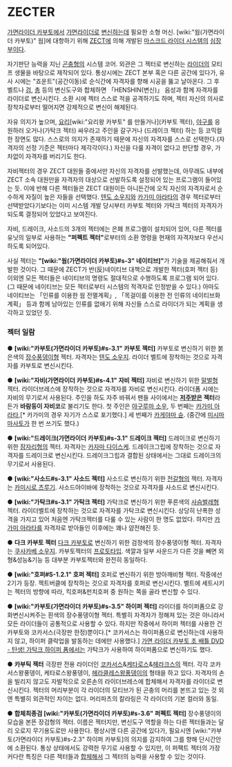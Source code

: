 = ZECT'''E'''R =
[[가면라이더 카부토]]에서 [[가면라이더]]로 [[변신]]하는데 필요한 소형 머신.
[wiki:"웜(가면라이더 카부토)" 웜]에 대항하기 위해 [[ZECT]]에 의해 개발된 [[마스크드 라이더 시스템]]의 [[심장]]부이다.

자기판단 능력을 지닌 [[곤충]]형의 시스템 코어. 외관은 그 젝터로 변신하는 [[라이더]]의 모티프 생물을 바탕으로 제작되어 있다. 통상시에는 ZECT 본부 혹은 다른 공간에 있다가, 유사 시에는 "죠운트"(공간이동)로 순식간에 자격자를 향해 시공을 뚫고 날아온다. 그 후 벨트나 [[검]], [[총]] 등의 변신도구와 합체하면 「HENSHIN(변신)」 음성과 함께 자격자를 라이더로 변신시킨다. 소환 시에 젝터 스스로 적을 공격하기도 하며, 젝터 자신의 의사로 장착자로부터 떨어지면 강제적으로 변신이 해제된다. 

자유 의지가 높으며, [[요리]][wiki:"요리왕 카부토" 를 만들거나](카부토 젝터), [[야구]]를 응원하러 오거나(가탁크  젝터) 싸우라고 주인을 갈구거나 (드레이크 젝터) 하는 등 코믹컬한 장면도 많다. 스스로의 의지가 존재하기 때문에 자신의 자격자를 스스로 선택한다.(자격자의 선정 기준은 젝터마다 제각각이다.) 자신을 다룰 자격이 없다고 판단할 경우, 가차없이 자격자를 버리기도 한다. 

자비젝터의 경우 ZECT 대원들 중에서만 자신의 자격자를 선발했는데, 아무래도 내부에 ZECT 소속 대원만을 자격자의 대상으로 선발하도록 설정되어 있는 프로그램이 들어있는 듯. 이에 반해 다른 젝터들은 ZECT 대원이든 아니든간에 오직 자신의 자격자로서 순수하게 자질이 높은 자들을 선택했다. [[텐도 소우지]]와 [[카가미 아라타]]의 경우 젝터로부터 선택받았다기보다는 이미 시스템 개발 당시부터 카부토 젝터와 가탁크 젝터의 자격자가 되도록 결정되어 있었다고 보여진다.

자비, 드레이크, 사소드의 3개의 젝터에는 은폐 프로그램이 설치되어 있어, 다른 젝터를 유닛의 일부로 사용하는 '''"퍼펙트 젝터"'''로부터의 소환 명령을 현재의 자격자보다 우선시하도록 되어있다. 

사실 젝터는 '''"[wiki:"웜(가면라이더 카부토)#s-3" 네이티브]"'''가 기술을 제공해줘서 개발한 것이다. 그 때문에 ZECT가 반(反)네이티브 대책으로 개발한 젝터(호퍼 젝터 등) 이외엔 모든 젝터들은 네이티브의 명령도 절대적으로 수행하도록 프로그램 되어 있다. (그 때문에 네이티브는 모든 젝터로부터 시스템의 적격자로 인정받을 수 있다.) 아마도 네이티브는 「인류를 이용한 웜 전멸계획」, 「목걸이를 이용한 전 인류의 네이티브화 계획」 등과 함께 남아있는 인류를 없애기 위해 자신들 스스로 라이더가 되는 계획을 생각하고 있었던 듯.

=== 젝터 일람 ===
● '''[wiki:"카부토(가면라이더 카부토)#s-3.1" 카부토 젝터]'''
카부토로 변신하기 위한 붉은색의 [[장수풍뎅이]]형 젝터. 자격자는 [[텐도 소우지]].
라이더 벨트에 장착하는 것으로 자격자를 카부토로 변신시킨다.

● '''[wiki:"자비(가면라이더 카부토)#s-4.1" 자비 젝터]'''
자비로 변신하기 위한 [[말벌]]형 젝터. 라이더브레스에 장착하는 것으로 자격자를 자비로 변신시킨다. 라이더폼 시에는 자비의 무기로서 사용된다. 주인을 하도 자주 바꿔서 팬들 사이에서는 '''[[저주]]받은 젝터'''라든가 '''바람둥이 자비코'''로 불리기도 한다. 첫 주인은 [[야구루마 소우]], 두 번째는 [[카가미 아라타]],[* 카가미의 경우 자기가 스스로 포기했다.] 세 번째가 [[카게야마 슌]]. (중간에 [[미시마 마사토]]가 한 번 쓰기도 했다.)

● '''[wiki:"드레이크(가면라이더 카부토)#s-3.1" 드레이크 젝터]'''
드레이크로 변신하기 위한 [[잠자리]]형의 젝터. 자격자는 [[카자마 다이스케]]. 드레이크그립에 장착하는 것으로 자격자를 드레이크로 변신시킨다. 드레이크그립과 결합된 상태에서는 그대로 드레이크의 무기로서 사용된다.

● '''[wiki:"사소드#s-3.1" 사소드 젝터]'''
사소드로 변신하기 위한 [[전갈]]형의 젝터. 자격자는 [[카미시로 츠루기]].
사소드야이바에 장착하는 것으로 자격자를 사소드로 변신시킨다.

● '''[wiki:"가탁크#s-3.1" 가탁크 젝터]'''
가탁크로 변신하기 위한 푸른색의 [[사슴벌레]]형 젝터. 라이더벨트에 장착하는 것으로 자격자를 가탁크로 변신시킨다. 상당히 난폭한 성격을 가지고 있어 처음엔 가탁크젝터를 다룰 수 있는 사람이 한 명도 없었다. 하지만 [[카가미 아라타]]를 자격자로 받아들인 이후에는 꽤나 얌전해진 듯.

● '''다크 카부토 젝터'''
[[다크 카부토]]로 변신하기 위한 검정색의 장수풍뎅이형 젝터. 자격자는 [[쿠사카베 소우지]]. 카부토젝터의 [[프로토타입]]. 색깔과 일부 사운드가 다른 것을 빼면 외형&성능&기능 등 대부분 카부토젝터와 완전히 동일하다.

● '''[wiki:"호퍼#S-1.2.1" 호퍼 젝터]'''
호퍼로 변신하기 위한 방아깨비형 젝터. 작중에선 2기가 등장. 젝트버클에 장착하는 것으로 자격자를 호퍼로 변신시킨다. 벨트에 세트시키는 젝터의 방향에 따라, 킥호퍼&펀치호퍼 중 원하는 쪽을 골라 변신할 수 있다.

● '''[wiki:"카부토(가면라이더 카부토)#s-3.5" 하이퍼 젝터]'''
라이더를 하이퍼폼으로 강화변신시켜주는 흰색의 장수풍뎅이형 젝터. 특별히 자격자가 정해져 있는 것은 아니라서 모든 라이더들이 공통적으로 사용할 수 있다. 하지만 작중에서 하이퍼 젝터를 사용한 건 카부토와 코카서스(극장판 한정)뿐이다.[* 코카서스는 하이퍼폼으로 변신하는데 사용하지 않고, 하이퍼 클락업을 발동하는 데에만 사용했다.] [[가면 라이더 카부토 초 배틀 DVD - 탄생! 가탁크 하이퍼 폼]]에서는 가탁크가 사용하여 하이퍼폼으로 변신하기도 했다. 

● '''카부틱 젝터'''
극장판 전용 라이더인 [[코카서스]]&[[케타로스]]&[[헤라크스]]의 젝터. 각각 코카서스왕풍뎅이, 케타로스왕풍뎅이, [[헤라클레스]]왕풍뎅이의 형태을 하고 있다. 자격자의 손을 빌리지 않고도 자발적으로 오른손의 라이더브레스에 합체해서 자격자를 라이더로 변신시킨다. 젝터의 머리부분이 각 라이더의 모티브가 된 곤충의 머리를 본뜨고 있는 것 외엔 특별히 외관적인 차이는 없다. 머리파츠의 칼라링은 각 라이더의 기본 컬러와 동일.

● '''합체최종검 [wiki:"카부토(가면라이더 카부토)#s-3.6" 퍼펙트 젝터]'''
장수풍뎅이의 모습을 본뜬 장검형의 젝터. 이름은 젝터지만, 변신도구 역할을 하는 다른 젝터들과는 달리 오로지 무기용도로만 사용한다. 평상시엔 다른 공간에 있다가, 필요시엔 [wiki:"카부토(가면라이더 카부토)#s-2.3" 하이퍼 카부토]의 의지를 감지하여 그를 향해 단시간안에 소환된다. 통상 상태에서도 강력한 무기로 사용할 수 있지만, 이 퍼팩트 젝터의 가장 커다란 특징은 다른 젝터들과 [[합체]]해서 그 젝터의 능력을 사용할 수 있는 것이다.
